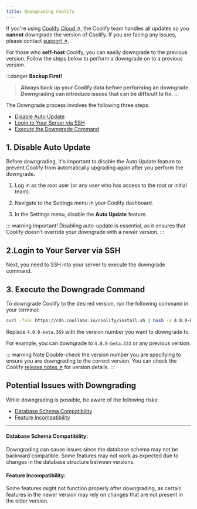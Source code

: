 ```yaml
---
title: Downgrading Coolify
---
```



If you're using [Coolify Cloud ↗](https://coolify.io/pricing/), the Coolify team handles all updates so you  **cannot** downgrade the version of Coolify. If you are facing any issues, please contact [support ↗](/get-started/support). 


For those who **self-host** Coolify, you can easily downgrade to the previous version. Follow the steps below to perform a downgrade on to a previous version.

:::danger **Backup First!**  
  > **Always back up your Coolify data before performing an downgrade.**
  > **Downgrading can introduce issues that can be difficult to fix.**
:::



The Downgrade process involves the following three steps:
- [Disable Auto Update](#_1-disable-auto-update)
- [Login to Your Server via SSH](#_2-login-to-your-server-via-ssh)
- [Execute the Downgrade Command](#_3-execute-the-downgrade-command)


## 1. Disable Auto Update
Before downgrading, it's important to disable the Auto Update feature to prevent Coolify from automatically upgrading again after you perform the downgrade.

1. Log in as the root user (or any user who has access to the root or initial team).

2. Navigate to the Settings menu in your Coolify dashboard.

3. In the Settings menu, disable the **Auto Update** feature.


::: warning Important!
  Disabling auto-update is essential, as it ensures that Coolify doesn’t override your downgrade with a newer version.
:::


## 2.Login to Your Server via SSH
Next, you need to SSH into your server to execute the downgrade command.


## 3. Execute the Downgrade Command
To downgrade Coolify to the desired version, run the following command in your terminal:
```sh
curl -fsSL https://cdn.coollabs.io/coolify/install.sh | bash -s 4.0.0-beta.369
```
Replace `4.0.0-beta.369` with the version number you want to downgrade to. 

For example, you can downgrade to `4.0.0-beta.333` or any previous version.

::: warning Note
  Double-check the version number you are specifying to ensure you are downgrading to the correct version. You can check the Coolify [release notes ↗](https://github.com/coollabsio/coolify/releases) for version details.
:::


## Potential Issues with Downgrading
While downgrading is possible, be aware of the following risks:
- [Database Schema Compatibility](#database-schema-compatibility)
- [Feature Incompatibility](#feature-incompatibility)

---

#### Database Schema Compatibility: 
Downgrading can cause issues since the database schema may not be backward compatible. Some features may not work as expected due to changes in the database structure between versions.

#### Feature Incompatibility: 
Some features might not function properly after downgrading, as certain features in the newer version may rely on changes that are not present in the older version.
